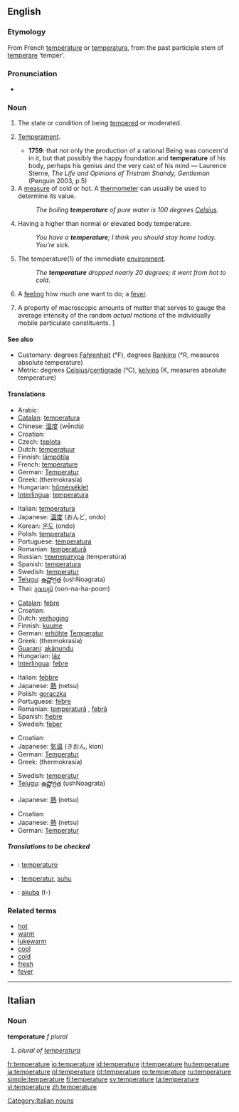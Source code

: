 {{see|température}}
{{wikipedia}}
==English==

===Etymology===
From French [[température]] or {{L.}} [[temperatura]], from the past participle stem of [[temperare]] ‘temper’.

===Pronunciation===
{{IPA|/ˈtɛmpərɪʧə/}}
*{{audio|en-us-temperature.ogg|Audio (US)}}

===Noun===
{{en-noun}}

# {{obsolete}} The state or condition of being [[tempered]] or moderated.
# {{obsolete}} [[temperament|Temperament]].
#*'''1759''': that not only the production of a rational Being was concern'd in it, but that possibly the happy foundation and '''temperature''' of his body, perhaps his genius and the very cast of his mind — Laurence Sterne, ''The Life and Opinions of Tristram Shandy, Gentleman'' (Penguin 2003, p.5)
# A [[measure]] of cold or hot. A [[thermometer]] can usually be used to determine its value.
#:''The boiling '''temperature''' of pure water is 100 degrees [[Celsius]].''
# Having a higher than normal or elevated body temperature.
#:''You have a '''temperature'''; I think you should stay home today. You’re sick.''
# {{italbrac|when not used in relation with something}} The temperature(1) of the immediate [[environment]].
#:''The '''temperature''' dropped nearly 20 degrees; it went from hot to cold''.
# A [[feeling]] how much one want to do; a [[fever]].
# {{context|thermodynamics}} A property of macroscopic amounts of matter that serves to gauge the average intensity of the random ''actual'' motions of the individually mobile particulate constituents. [http://arxiv.org/pdf/physics/0004055]

====See also====
*Customary: degrees [[Fahrenheit]] (°F), degrees [[Rankine]] (°R, measures absolute temperature)
*Metric: degrees [[Celsius]]/[[centigrade]] (°C), [[kelvin]]s (K, measures absolute temperature)

====Translations====
{{trans-top|A measure of cold or hot}}
*Arabic: {{ARchar|[[درجة الحرارة]]}} {{unicode|(dárajet al-ħarára)}} {{f}}
*[[Catalan]]: [[temperatura]] {{f}}
*Chinese: [[温度]] (wēndù)
*Croatian: {{t|hr|temperatura|f}}
*Czech: [[teplota]] {{f}}
*Dutch: [[temperatuur]] {{m}}
*Finnish: [[lämpötila]]
*French: [[température]]
*German: [[Temperatur]] {{f}}
*Greek: {{t-|el|θερμοκρασία|f|}} (thermokrasía)
*Hungarian: [[hőmérséklet]]
*[[Interlingua]]: [[temperatura]]
{{trans-mid}}
*Italian: [[temperatura]] {{f}}
*Japanese: [[温度]] (おんど, ondo)
*Korean: [[온도]] (ondo)
*Polish: [[temperatura]] {{f}}
*Portuguese: [[temperatura]] {{f}}
*Romanian: [[temperatură]] {{f}}
*Russian: [[температура]] (temperatúra) {{f}}
*Spanish: [[temperatura]] {{f}}
*Swedish: [[temperatur]]
*[[Telugu]]: [[ఉష్ణోగ్రత]] (ushNoagrata)
*Thai: [[อุณหภูมิ]] (oon-na-ha-poom)
{{trans-bottom}}

{{trans-top|Having a higher than normal or elevated body temperature}}
*[[Catalan]]: [[febre]] {{f}}
*Croatian: {{t|hr|temperatura|f}}
*Dutch: [[verhoging]] {{f}}
*Finnish: [[kuume]]
*German: [[erhöht]]e [[Temperatur]] {{f}}
*Greek: {{t-|el|θερμοκρασία|f|}} (thermokrasía)
*[[Guarani]]: [[akãnundu]]
*Hungarian: [[láz]]
*[[Interlingua]]: [[febre]]
{{trans-mid}}
*Italian: [[febbre]] {{f}}
*Japanese: [[熱]] (netsu)
*Polish: [[gorączka]] {{f}}
*Portuguese: [[febre]] {{f}}
*Romanian: [[temperatură]] {{f}}, [[febră]] {{f}}
*Spanish: [[fiebre]] {{f}}
*Swedish: [[feber]]
{{trans-bottom}}

{{trans-top|The temperature of the immediate environment}}
*Croatian: {{t|hr|temperatura|f}}
*Japanese: [[気温]] (きおん, kion)
*German: [[Temperatur]] {{f}}
*Greek: {{t-|el|θερμοκρασία|f|}} (thermokrasía)
{{trans-mid}}
*Swedish: [[temperatur]]
*[[Telugu]]: [[ఉష్ణోగ్రత]] (ushNoagrata)
{{trans-bottom}}

{{trans-top|A feeling how much one want to do}}
*Japanese: [[熱]] (netsu)
{{trans-mid}}
{{trans-bottom}}

{{trans-top|in thermodynamics}}
*Croatian: {{t|hr|temperatura|f}}
*Japanese: [[熱]] (netsu)
*German: [[Temperatur]] {{f}}
{{trans-mid}}
{{trans-bottom}}

=====Translations to be checked=====
{{checktrans}}

*{{ttbc|Esperanto}}: [[temperaturo]]
*{{ttbc|Indonesian}}: [[temperatur]], [[suhu]]
*{{ttbc|Tupinambá}}: [[akuba]] (t-)

===Related terms===
*[[hot]]
*[[warm]]
*[[lukewarm]]
*[[cool]]
*[[cold]]
*[[fresh]]
*[[fever]]

----

==Italian==

===Noun===
'''temperature''' ''f plural''

# ''plural of [[temperatura]]''

[[Category:Italian nouns]]

[[fr:temperature]]
[[io:temperature]]
[[id:temperature]]
[[it:temperature]]
[[hu:temperature]]
[[ja:temperature]]
[[pl:temperature]]
[[pt:temperature]]
[[ro:temperature]]
[[ru:temperature]]
[[simple:temperature]]
[[fi:temperature]]
[[sv:temperature]]
[[ta:temperature]]
[[vi:temperature]]
[[zh:temperature]]